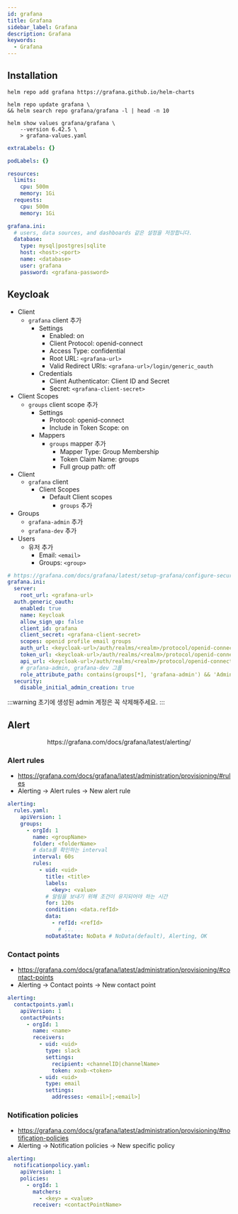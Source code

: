 ```yaml
---
id: grafana
title: Grafana
sidebar_label: Grafana
description: Grafana
keywords:
  - Grafana
---
```



## Installation

```shell
helm repo add grafana https://grafana.github.io/helm-charts
```

```shell
helm repo update grafana \
&& helm search repo grafana/grafana -l | head -n 10
```

```shell
helm show values grafana/grafana \
    --version 6.42.5 \
    > grafana-values.yaml
```

```yaml title="grafana-values.yaml"
extraLabels: {}

podLabels: {}

resources:
  limits:
    cpu: 500m
    memory: 1Gi
  requests:
    cpu: 500m
    memory: 1Gi

grafana.ini:
  # users, data sources, and dashboards 같은 설정을 저장합니다.
  database:
    type: mysql|postgres|sqlite
    host: <host>:<port>
    name: <database>
    user: grafana
    password: <grafana-password>
```

## Keycloak

- Client
  - `grafana` client 추가
    - Settings
      - Enabled: on
      - Client Protocol: openid-connect
      - Access Type: confidential
      - Root URL: `<grafana-url>`
      - Valid Redirect URIs: `<grafana-url>/login/generic_oauth`
    - Credentials
      - Client Authenticator: Client ID and Secret
      - Secret: `<grafana-client-secret>`
- Client Scopes
  - `groups` client scope 추가
    - Settings
      - Protocol: openid-connect
      - Include in Token Scope: on
    - Mappers
      - `groups` mapper 추가
        - Mapper Type: Group Membership
        - Token Claim Name: groups
        - Full group path: off
- Client
  - `grafana` client
    - Client Scopes
      - Default Client scopes
        - `groups` 추가
- Groups
  - `grafana-admin` 추가
  - `grafana-dev` 추가
- Users
  - 유저 추가
    - Email: `<email>`
    - Groups: `<group>`

```yaml title="grafana-values.yaml"
# https://grafana.com/docs/grafana/latest/setup-grafana/configure-security/configure-authentication/generic-oauth/
grafana.ini:
  server:
    root_url: <grafana-url>
  auth.generic_oauth:
    enabled: true
    name: Keycloak
    allow_sign_up: false
    client_id: grafana
    client_secret: <grafana-client-secret>
    scopes: openid profile email groups
    auth_url: <keycloak-url>/auth/realms/<realm>/protocol/openid-connect/auth
    token_url: <keycloak-url>/auth/realms/<realm>/protocol/openid-connect/token
    api_url: <keycloak-url>/auth/realms/<realm>/protocol/openid-connect/userinfo
    # grafana-admin, grafana-dev 그룹
    role_attribute_path: contains(groups[*], 'grafana-admin') && 'Admin' || contains(groups[*], 'grafana-dev') && 'Editor' || 'Viewer'
  security:
    disable_initial_admin_creation: true
```

:::warning
초기에 생성된 admin 계정은 꼭 삭제해주세요.
:::

## Alert

<center>
  <Image
    img={require("@site/static/img/mlops/mlops/monitoring/plg/alerting.png")}
    width={750}
  />
</center>
<center>https://grafana.com/docs/grafana/latest/alerting/</center>

### Alert rules

- https://grafana.com/docs/grafana/latest/administration/provisioning/#rules
- Alerting -\> Alert rules -\> New alert rule

```yaml
alerting:
  rules.yaml:
    apiVersion: 1
    groups:
      - orgId: 1
        name: <groupName>
        folder: <folderName>
        # data를 확인하는 interval
        interval: 60s
        rules:
          - uid: <uid>
            title: <title>
            labels:
              <key>: <value>
            # 알림을 보내기 위해 조건이 유지되어야 하는 시간
            for: 120s
            condition: <data.refId>
            data:
              - refId: <refId>
                # ...
            noDataState: NoData # NoData(default), Alerting, OK
```

### Contact points

- https://grafana.com/docs/grafana/latest/administration/provisioning/#contact-points
- Alerting -\> Contact points -\> New contact point

```yaml
alerting:
  contactpoints.yaml:
    apiVersion: 1
    contactPoints:
      - orgId: 1
        name: <name>
        receivers:
          - uid: <uid>
            type: slack
            settings:
              recipient: <channelID|channelName>
              token: xoxb-<token>
          - uid: <uid>
            type: email
            settings:
              addresses: <email>[;<email>]
```

### Notification policies

- https://grafana.com/docs/grafana/latest/administration/provisioning/#notification-policies
- Alerting -\> Notification policies -\> New specific policy

```yaml
alerting:
  notificationpolicy.yaml:
    apiVersion: 1
    policies:
      - orgId: 1
        matchers:
          - <key> = <value>
        receiver: <contactPointName>
```
